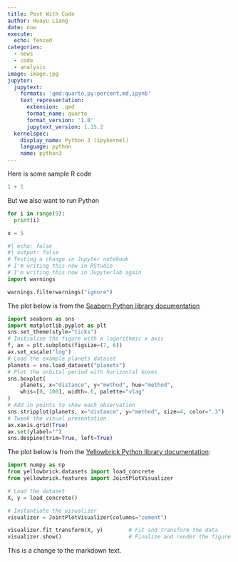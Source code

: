 ```yaml
---
title: Post With Code
author: Huayu Liang
date: now
execute: 
  echo: fenced
categories:
  - news
  - code
  - analysis
image: image.jpg
jupyter:
  jupytext:
    formats: 'qmd:quarto,py:percent,md,ipynb'
    text_representation:
      extension: .qmd
      format_name: quarto
      format_version: '1.0'
      jupytext_version: 1.15.2
  kernelspec:
    display_name: Python 3 (ipykernel)
    language: python
    name: python3
---
```


Here is some sample R code

```r
1 + 1
```

But we also want to run Python

```python
for i in range(9):
  print(i)
```

```python
x = 5
```

```python
#| echo: false
#| output: false
# Testing a change in Jupyter notebook
# I'm writing this now in RStudio
# I'm writing this now in Jupyterlab again
import warnings

warnings.filterwarnings("ignore")
```

The plot below is from the [Seaborn Python library documentation](https://seaborn.pydata.org/examples/horizontal_boxplot.html)

```python
import seaborn as sns
import matplotlib.pyplot as plt
sns.set_theme(style="ticks")
# Initialize the figure with a logarithmic x axis
f, ax = plt.subplots(figsize=(7, 6))
ax.set_xscale("log")
# Load the example planets dataset
planets = sns.load_dataset("planets")
# Plot the orbital period with horizontal boxes
sns.boxplot(
    planets, x="distance", y="method", hue="method",
    whis=[0, 100], width=.6, palette="vlag"
)
# Add in points to show each observation
sns.stripplot(planets, x="distance", y="method", size=4, color=".3")
# Tweak the visual presentation
ax.xaxis.grid(True)
ax.set(ylabel="")
sns.despine(trim=True, left=True)
```

The plot below is from the [Yellowbrick Python library documentation](https://www.scikit-yb.org/en/latest/api/features/jointplot.html?highlight=joint%20plot#joint-plot-visualization):

```python
import numpy as np
from yellowbrick.datasets import load_concrete
from yellowbrick.features import JointPlotVisualizer

# Load the dataset
X, y = load_concrete()

# Instantiate the visualizer
visualizer = JointPlotVisualizer(columns="cement")

visualizer.fit_transform(X, y)        # Fit and transform the data
visualizer.show()                     # Finalize and render the figure
```

This is a change to the markdown text.
